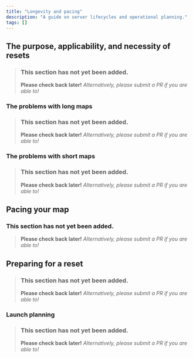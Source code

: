 ```yaml
---
title: "Longevity and pacing"
description: "A guide on server lifecycles and operational planning."
tags: []
---
```


## The purpose, applicability, and necessity of resets
> ### This section has not yet been added.
> **Please check back later!** *Alternatively, please submit a PR if you are able to!*
<v comment="Stuff breaks. People get bored." />

### The problems with long maps
> ### This section has not yet been added.
> **Please check back later!** *Alternatively, please submit a PR if you are able to!*
<v comment="Stagnancy and shedding, mojang versions, etc." />

### The problems with short maps
> ### This section has not yet been added.
> **Please check back later!** *Alternatively, please submit a PR if you are able to!*
<v comment="Managing willingness for commitment, sentiments on loss of work" />

## Pacing your map
### This section has not yet been added.
> **Please check back later!** *Alternatively, please submit a PR if you are able to!*
<v comment="Planning how long your map will last and making sure it lasts that long" />

## Preparing for a reset
> ### This section has not yet been added.
> **Please check back later!** *Alternatively, please submit a PR if you are able to!*
<v comment="The months before a reset. Making the new server basically." />

### Launch planning
> ### This section has not yet been added.
> **Please check back later!** *Alternatively, please submit a PR if you are able to!*
<v comment="Making sure people come back when you reset." />
